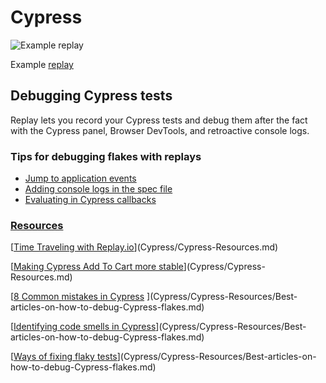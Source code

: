 # Cypress

![Example [replay](https://app.replay.io/recording/cypresse2especcyts--a7ff3b57-5392-4c48-a354-fb3807edeb98?point=14278816362539959792304013982041025&time=5541&focusWindow=eyJiZWdpbiI6eyJwb2ludCI6IjEyMDA3MTg2NDg2NTM3MTYyMzg4OTY0MzMzNDc1MzMyODY2IiwidGltZSI6NDgzMH0sImVuZCI6eyJwb2ludCI6IjE1NTc2ODkwNTc3NDYwMjI4Nzk4MTcxMTgzNzAwNzcxODU0IiwidGltZSI6NTk1Nn19)](/media/test-suites/test-runners/cypress/Untitled.png)

Example [replay](https://app.replay.io/recording/cypresse2especcyts--a7ff3b57-5392-4c48-a354-fb3807edeb98?point=14278816362539959792304013982041025&time=5541&focusWindow=eyJiZWdpbiI6eyJwb2ludCI6IjEyMDA3MTg2NDg2NTM3MTYyMzg4OTY0MzMzNDc1MzMyODY2IiwidGltZSI6NDgzMH0sImVuZCI6eyJwb2ludCI6IjE1NTc2ODkwNTc3NDYwMjI4Nzk4MTcxMTgzNzAwNzcxODU0IiwidGltZSI6NTk1Nn19)

## Debugging Cypress tests

Replay lets you record your Cypress tests and debug them after the fact with the Cypress panel, Browser DevTools, and retroactive console logs.

### Tips for debugging flakes with replays

- [Jump to application events](Cypress/Debugging-Tips-and-Tricks/Jump-to-application-events.md)
- [Adding console logs in the spec file](Cypress/Debugging-Tips-and-Tricks/Adding-console-logs-in-the-spec-file.md)
- [Evaluating in Cypress callbacks](Cypress/Debugging-Tips-and-Tricks/Evaluating-in-Cypress-callbacks.md)

### **[Resources](Cypress/Cypress-Resources.md)**

[[Time Traveling with Replay.io](https://www.youtube.com/watch?v=puHAiZBdjFw)](Cypress/Cypress-Resources.md) 

[[Making Cypress Add To Cart more stable](https://www.youtube.com/watch?v=4wL8Qi9vjho)](Cypress/Cypress-Resources.md) 

[[8 Common mistakes in Cypress](https://filiphric.com/8-common-mistakes-in-cypress-and-how-to-avoid-them) ](Cypress/Cypress-Resources/Best-articles-on-how-to-debug-Cypress-flakes.md) 

[[Identifying code smells in Cypress](Cypress.md)](Cypress/Cypress-Resources/Best-articles-on-how-to-debug-Cypress-flakes.md) 

[[Ways of fixing flaky tests](https://kailash-pathak.medium.com/ways-of-fixing-flaky-tests-in-cypress-840329d759e5)](Cypress/Cypress-Resources/Best-articles-on-how-to-debug-Cypress-flakes.md) 

